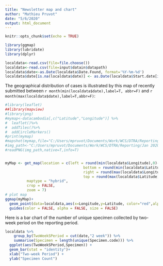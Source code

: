 ```yaml
---
title: "Newsletter map and chart"
author: "Mathieu Pruvot"
date: "5/6/2020"
output: html_document
---
```


```r
knitr::opts_chunk$set(echo = TRUE)


```
```r
library(ggmap)
library(lubridate)
library(dplyr)
```

```r
localdata<-read.csv(file=file.choose())
localdata<-read.csv(file=input$datain$datapath)
localdata$date<-as.Date(localdata$Date.Found, format='%Y-%m-%d')
localdata$date[is.na(localdata$date)] <- as.Date(localdata$Start.date[is.na(localdata$date)], format='%Y-%m-%d')
```

The geographical distribution of cases is illustrated by this map of recently submitted between `r month(min(localdata$date),label=T, abbr=F)` and `r month(max(localdata$date),label=T,abbr=F)`:

```r
#library(leaflet)
##library(mapview)
#library(png)
#mymap<-datacambodia[,c("Latitude","Longitude")] %>%
#  leaflet()%>%
#  addTiles()%>%
#  addCircleMarkers()
#print(mymap)
#mapshot(mymap,file="C:/Users/mpruvot/Documents/Work/WCS/DTRA/Reporting/Jan 2020/mymap.png")
#img_path<-"C:/Users/mpruvot/Documents/Work/WCS/DTRA/Reporting/Jan 2020/mymap.png"
#readPNG(img_path,native=T,info=T)


myMap <- get_map(location = c(left = round(min(localdata$Longitude),0)-1,
                                    bottom = round(min(localdata$Latitude),0)-1,
                                    right = round(max(localdata$Longitude),0)+1,
                                    top = round(max(localdata$Latitude),0)+1),
          maptype = "hybrid",
          crop = FALSE,
          zoom = 7)
# plot map
ggmap(myMap)+
  geom_point(data=localdata,aes(x=Longitude,y=Latitude, color="red",alpha=0.2),size=5, shape=19)+
  guides(color = FALSE, alpha = FALSE, size = FALSE)
```

Here is a bar chart of the number of unique specimen collected by two-week period on the reporting period.

```r

localdata %>% 
    group_by(TwoWeekSPeriod = cut(date,"2 week")) %>% 
    summarise(Specimen = length(unique(Specimen.code))) %>% 
  ggplot(aes(TwoWeekSPeriod,Specimen)) +
  geom_bar(stat = "identity")+
  xlab("Two-week Period") +
  ylab("Specimen Count")
```

